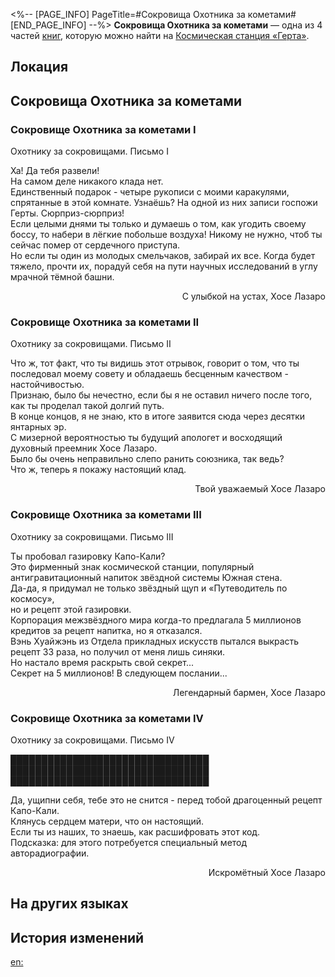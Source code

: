<%-- [PAGE_INFO]
PageTitle=#Сокровища Охотника за кометами#
[END_PAGE_INFO] --%>
{{Дополнить}}
{{Книга Инфобокс
|id           = 042
|Название     = 
|Изображение  = Записи с КСГ.png
|Мир          = Космическая станция «Герта»
|Томов        = 4
|Автор        = <!--нужно добавить-->
|Описание     = Сокровище Охотника за кометами Хосе Лазаро, предварительно разрекламированный розыгрыш.
|Том1         = {{tx}}
|Источник1    = {{tx|Отсутствует источник}}
|Том2         = {{tx}}
|Источник2    = {{tx|Отсутствует источник}}
|Том3         = {{tx}}
|Источник3    = {{tx|Отсутствует источник}}
|Том4         = {{tx}}
|Источник4    = {{tx|Отсутствует источник}}
|Персонажи    = 
|Фракции      = 
}}
'''Сокровища Охотника за кометами''' — одна из 4 частей [[Книги|книг]], которую можно найти на [[Космическая станция «Герта»]].

==Локация==
{{Отметка карты|<!--название карты-->|<!--id отметки-->}}

==Сокровища Охотника за кометами==
===Сокровище Охотника за кометами I===
Охотнику за сокровищами. Письмо I

Ха! Да тебя развели!<br />
На самом деле никакого клада нет.<br />
Единственный подарок - четыре рукописи с моими каракулями, спрятанные в этой комнате. Узнаёшь? На одной из них записи госпожи Герты. Сюрприз-сюрприз!<br />
Если целыми днями ты только и думаешь о том, как угодить своему боссу, то набери в лёгкие побольше воздуха! Никому не нужно, чтоб ты сейчас помер от сердечного приступа.<br />
Но если ты один из молодых смельчаков, забирай их все. Когда будет тяжело, прочти их, порадуй себя на пути научных исследований в углу мрачной тёмной башни.

<div align="right">С улыбкой на устах, Хосе Лазаро</div>

===Сокровище Охотника за кометами II===
Охотнику за сокровищами. Письмо II

Что ж, тот факт, что ты видишь этот отрывок, говорит о том, что ты последовал моему совету и обладаешь бесценным качеством - настойчивостью.<br />
Признаю, было бы нечестно, если бы я не оставил ничего после того, как ты проделал такой долгий путь.<br />
В конце концов, я не знаю, кто в итоге заявится сюда через десятки янтарных эр.<br />
С мизерной вероятностью ты будущий апологет и восходящий духовный преемник Хосе Лазаро.<br />
Было бы очень неправильно слепо ранить союзника, так ведь?<br />
Что ж, теперь я покажу настоящий клад.

<div align="right">Твой уважаемый Хосе Лазаро</div>

===Сокровище Охотника за кометами III===
Охотнику за сокровищами. Письмо III

Ты пробовал газировку Капо-Кали?<br />
Это фирменный знак космической станции, популярный антигравитационный напиток звёздной системы Южная стена.<br />
Да-да, я придумал не только звёздный щуп и «Путеводитель по космосу»,<br />
но и рецепт этой газировки.<br />
Корпорация межзвёздного мира когда-то предлагала 5 миллионов кредитов за рецепт напитка, но я отказался.<br />
Вэнь Хуайжэнь из Отдела прикладных искусств пытался выкрасть рецепт 33 раза, но получил от меня лишь синяки.<br />
Но настало время раскрыть свой секрет...<br />
Секрет на 5 миллионов! В следующем послании...

<div align="right">Легендарный бармен, Хосе Лазаро</div>

===Сокровище Охотника за кометами IV===
Охотнику за сокровищами. Письмо IV

████████████████████████████████<br />
████████████████████████████████<br />
████████████████████████████████

Да, ущипни себя, тебе это не снится - перед тобой драгоценный рецепт Капо-Кали.<br />
Клянусь сердцем матери, что он настоящий.<br />
Если ты из наших, то знаешь, как расшифровать этот код.<br />
Подсказка: для этого потребуется специальный метод авторадиографии.

<div align="right">Искромётный Хосе Лазаро</div>

==На других языках==
{{На других языках
|en   = Comet Hunter's Treasure
|zhs  = 猎彗人宝藏
|zht  = 獵彗人寶藏
|ja   = コメットハンター秘蔵の宝物
|ko   = 코멧 헌터의 보물
|es   = El tesoro del cazador de cometas
|fr   = Trésor du chasseur de comètes
|ru   = Сокровища Охотника за кометами
|th   = สมบัตินักล่าดาวหาง
|vi   = Kho Báu Thợ Săn Sao Chổi
|de   = Schatz des Kometenjägers
|id   = Harta Karun Pemburu Komet
|pt   = Tesouro do Caça-cometas
}}

==История изменений==
{{История изменений|3.5}}

[[en:]]